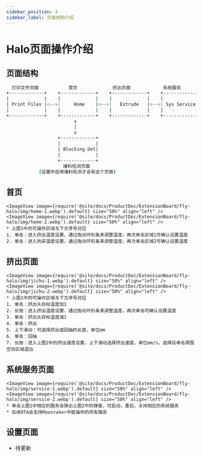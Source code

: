 ```yaml
---
sidebar_position: 4
sidebar_label: 页面结构介绍
---
```





# Halo页面操作介绍

## 页面结构

```bash
  打印文件页面           首页             挤出页面            系统服务             设置              设备信息
+-------------+    +-------------+    +-------------+    +-------------+    +-------------+    +-------------+
|             |    |             |    |             |    |             |    |             |    |             |
| Print Files |<-->|     Home    |<-->|   Extrude   |<-->| Sys Service |<-->|   Setting   |<-->|  Dev Info   |
|             |    |             |    |             |    |             |    |             |    |             |
+-------------+    +-------------+    +-------------+    +-------------+    +-------------+    +-------------+
                         ∧
                         |
                         ∨
                   +-------------+
                   |             |
                   | Blocking Det|
                   |             |
                   +-------------+
                     堵料检测页面
            (设置中启用堵料检测才会有这个页面)
```

## 首页

    <ImageView image={require('@site/docs/ProductDoc/ExtensionBoard/fly-halo/img/home-1.webp').default} size="50%" align="left" />
    <ImageView image={require('@site/docs/ProductDoc/ExtensionBoard/fly-halo/img/home-2.webp').default} size="50%" align="left" />
    * 上图1中的可操作区域与下方序号对应
    1. 单击：进入挤出温度设置，通过拖动环形条来调整温度，再次单击区域1可确认设置温度
    2. 单击：进入热床温度设置，通过拖动环形条来调整温度，再次单击区域2可确认设置温度

## 挤出页面

    <ImageView image={require('@site/docs/ProductDoc/ExtensionBoard/fly-halo/img/jichu-1.webp').default} size="50%" align="left" />
    <ImageView image={require('@site/docs/ProductDoc/ExtensionBoard/fly-halo/img/jichu-2.webp').default} size="50%" align="left" />
    * 上图1中的可操作区域与下方序号对应
    1. 单击：挤出头目标温度加1
    2. 长按：进入挤出温度设置，通过拖动环形条来调整温度，再次单击可确认设置温度
    3. 单击：挤出头目标温度减1
    4. 单击：挤出
    5. 上下滑动：可选择挤出或回抽的长度，单位mm
    6. 单击：回抽
    7. 长按：进入上图2中的挤出速度设置，上下滑动选择挤出速度，单位mm/s，选择后单击周围空白区域退出


## 系统服务页面

    <ImageView image={require('@site/docs/ProductDoc/ExtensionBoard/fly-halo/img/service-1.webp').default} size="50%" align="left" />
    <ImageView image={require('@site/docs/ProductDoc/ExtensionBoard/fly-halo/img/service-2.webp').default} size="50%" align="left" />
    * 单击上图1中相应的服务会弹出上图2中的弹窗，可启动，重启，关闭相应的系统服务
    * 后续OTA会支持Moonraker中能操作的所有服务


## 设置页面

* 待更新
